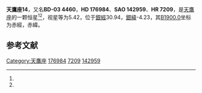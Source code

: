 {{Starbox begin
| name = 天鷹座14
}}
{{Starbox observe
| epoch = [[J2000.0|J2000.0]]
| constell = [[天鷹座|天鷹座]]<ref name=SIMBAD>{{cite web
 | url=http://simbad.u-strasbg.fr/simbad/sim-id?Ident=HR+7209
 | title=Pulsating variable Star
 | publisher=Centre de Données astronomiques de Strasbourg
 | work=SIMBAD
 | accessdate=2012-07-13
 | archive-date=2019-08-13
 | archive-url=https://web.archive.org/web/20190813231116/http://simbad.u-strasbg.fr/simbad/sim-id?Ident=HR+7209
 }}</ref><ref name=DATA>{{cite web
 | url=http://vizier.u-strasbg.fr/viz-bin/VizieR-5?-out.add=.&-source=5050&-corr=PK=HR&-out.max=9999&HR=7209
 | title=VizieR Detailed Page
 | accessdate=2012-07-13
 | archive-date=2016-03-04
 | archive-url=https://web.archive.org/web/20160304212022/http://vizier.u-strasbg.fr/viz-bin/VizieR-5?-out.add=.&-source=5050&-corr=PK=HR&-out.max=9999&HR=7209
 | dead-url=no
 }}</ref>
| 星官 = 
| ra = {{RA|19|2|54.5}}<ref name=SIMBAD /><ref name=DATA />
| dec = {{DEC|-3|41|56}}<ref name=SIMBAD /><ref name=DATA />
| appmag_v = 5.42<ref name=SIMBAD /><ref name=DATA />
}}
{{Starbox character
| class = A1V<ref name=SIMBAD /><ref name=DATA />
| b-v = 0<ref name=SIMBAD /><ref name=DATA />
| u-b = -0.07<ref name=SIMBAD /><ref name=DATA />
| r-i = <ref name=SIMBAD /><ref name=DATA />
| variable = 
}}
{{Starbox astrometry
| radial_v = -0.07
| prop_mo_ra = -39
| parallax = 
| p_error = 
}}
{{Starbox catalog
| names =BD-03 4460，[[SAO星表|SAO]] 142959，[[HD星表|HD]] 176984，[[HR星表|HR]] 7209}}
{{Starbox reference |Simbad=HR+7209}}
{{Starbox end}}

'''天鷹座14'''，又名'''BD-03 4460'''，'''HD 176984'''、'''SAO 142959'''、'''HR 7209'''，是[[天鷹座|天鷹座]]的一颗恒星<ref name=SIMBAD /><ref name=DATA />，视星等为5.42，位于[[銀道座標系|銀經]]30.94，[[銀道座標系|銀緯]]-4.23，其[[B1900.0|B1900.0]]坐标为赤經{{RA|18|57|38.5}}，赤緯{{DEC|-3|-4.23|38}}。

== 参考文献 ==
{{reflist}}

{{star-stub}}

{{天鷹座恒星}}
[[Category:天鷹座|Category:天鷹座]]
[[Category:HD和HDE天體|176984]]
[[Category:HR天體|7209]]
[[Category:SAO天體|142959]]